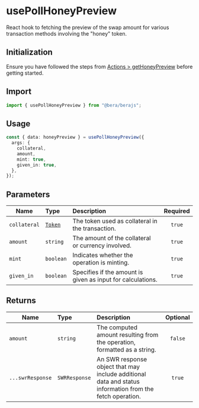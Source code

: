 # usePollHoneyPreview

React hook to fetching the preview of the swap amount for various transaction methods involving the "honey" token.

## Initialization

Ensure you have followed the steps from [Actions > getHoneyPreview](/actions/honey/getHoneyPreview) before getting started.

## Import

```ts
import { usePollHoneyPreview } from "@bera/berajs";
```

## Usage

```ts
const { data: honeyPreview } = usePollHoneyPreview({
  args: {
    collateral,
    amount,
    mint: true,
    given_in: true,
  },
});
```

## Parameters

| Name       | Type          | Description                                            | Required |
| ---------- | :------------ | :----------------------------------------------------- | :------: |
| `collateral` | [`Token`](/types/Token/) | The token used as collateral in the transaction.        |  `true`  |
| `amount`   | `string`      | The amount of the collateral or currency involved.      |  `true`  |
| `mint`     | `boolean`     | Indicates whether the operation is minting.             |  `true`  |
| `given_in` | `boolean`     | Specifies if the amount is given as input for calculations. |  `true`  |


## Returns

| Name             | Type          | Description                                                          | Optional |
| ---------------- | :------------ | :------------------------------------------------------------------- | :------: |
| `amount`         | `string`      | The computed amount resulting from the operation, formatted as a string. | `false`  |
| `...swrResponse` | `SWRResponse` | An SWR response object that may include additional data and status information from the fetch operation. |  `true`  |

